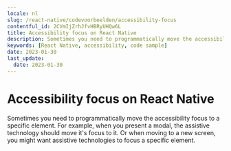 ```yaml
---
locale: nl
slug: /react-native/codevoorbeelden/accessibility-focus
contentful_id: 2CVmIjZrhJfvHBRyUHQw6L
title: Accessibility focus on React Native
description: Sometimes you need to programmatically move the accessibility focus to a specific element.
keywords: [React Native, accessibility, code sample]
date: 2023-01-30
last_update:
  date: 2023-01-30
---
```


# Accessibility focus on React Native

Sometimes you need to programmatically move the accessibility focus to a specific element. For example, when you present a modal, the assistive technology should move it's focus to it. Or when moving to a new screen, you might want assistive technologies to focus a specific element.

<CodeSample id="accessibility-focus" platform="react-native" locale="nl"/>
